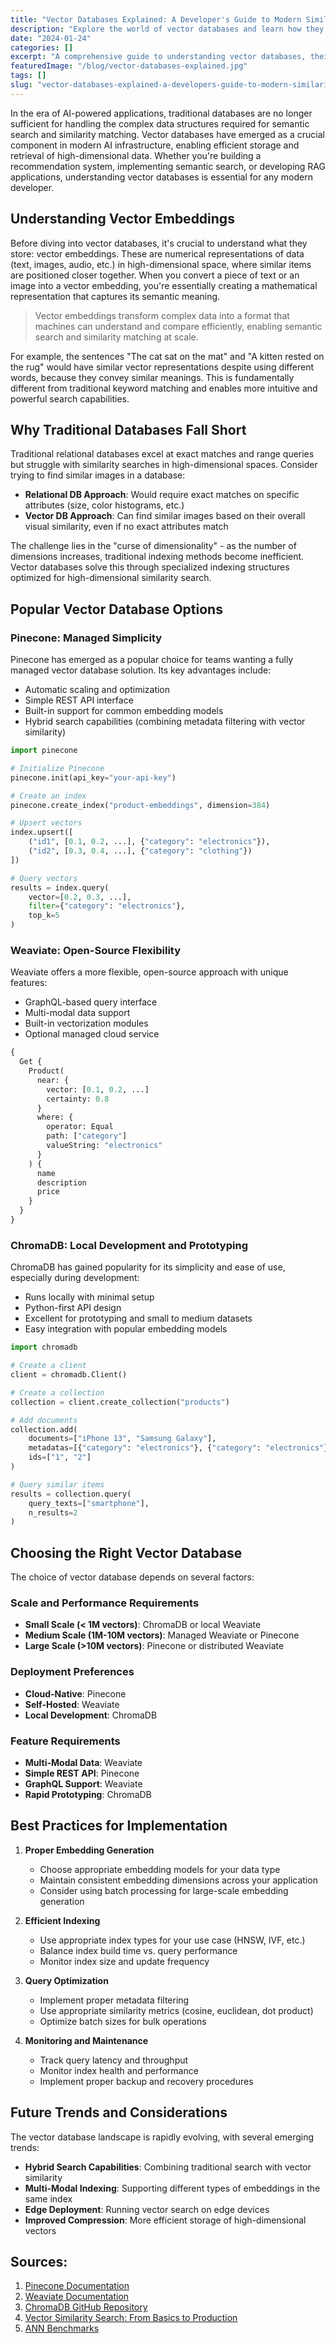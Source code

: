 ```yaml
---
title: "Vector Databases Explained: A Developer's Guide to Modern Similarity Search"
description: "Explore the world of vector databases and learn how they power modern AI applications. From Pinecone to Weaviate and ChromaDB, discover how to choose and implement the right vector database for your projects."
date: "2024-01-24"
categories: []
excerpt: "A comprehensive guide to understanding vector databases, their role in AI applications, and how to choose between popular options like Pinecone, Weaviate, and ChromaDB for your specific use case."
featuredImage: "/blog/vector-databases-explained.jpg"
tags: []
slug: "vector-databases-explained-a-developers-guide-to-modern-similarity-search"
---
```


In the era of AI-powered applications, traditional databases are no longer sufficient for handling the complex data structures required for semantic search and similarity matching. Vector databases have emerged as a crucial component in modern AI infrastructure, enabling efficient storage and retrieval of high-dimensional data. Whether you're building a recommendation system, implementing semantic search, or developing RAG applications, understanding vector databases is essential for any modern developer.

## Understanding Vector Embeddings

Before diving into vector databases, it's crucial to understand what they store: vector embeddings. These are numerical representations of data (text, images, audio, etc.) in high-dimensional space, where similar items are positioned closer together. When you convert a piece of text or an image into a vector embedding, you're essentially creating a mathematical representation that captures its semantic meaning.

> Vector embeddings transform complex data into a format that machines can understand and compare efficiently, enabling semantic search and similarity matching at scale.

For example, the sentences "The cat sat on the mat" and "A kitten rested on the rug" would have similar vector representations despite using different words, because they convey similar meanings. This is fundamentally different from traditional keyword matching and enables more intuitive and powerful search capabilities.

## Why Traditional Databases Fall Short

Traditional relational databases excel at exact matches and range queries but struggle with similarity searches in high-dimensional spaces. Consider trying to find similar images in a database:

- **Relational DB Approach**: Would require exact matches on specific attributes (size, color histograms, etc.)
- **Vector DB Approach**: Can find similar images based on their overall visual similarity, even if no exact attributes match

The challenge lies in the "curse of dimensionality" - as the number of dimensions increases, traditional indexing methods become inefficient. Vector databases solve this through specialized indexing structures optimized for high-dimensional similarity search.

## Popular Vector Database Options

### Pinecone: Managed Simplicity

Pinecone has emerged as a popular choice for teams wanting a fully managed vector database solution. Its key advantages include:

- Automatic scaling and optimization
- Simple REST API interface
- Built-in support for common embedding models
- Hybrid search capabilities (combining metadata filtering with vector similarity)

```python
import pinecone

# Initialize Pinecone
pinecone.init(api_key="your-api-key")

# Create an index
pinecone.create_index("product-embeddings", dimension=384)

# Upsert vectors
index.upsert([
    ("id1", [0.1, 0.2, ...], {"category": "electronics"}),
    ("id2", [0.3, 0.4, ...], {"category": "clothing"})
])

# Query vectors
results = index.query(
    vector=[0.2, 0.3, ...],
    filter={"category": "electronics"},
    top_k=5
)
```

### Weaviate: Open-Source Flexibility

Weaviate offers a more flexible, open-source approach with unique features:

- GraphQL-based query interface
- Multi-modal data support
- Built-in vectorization modules
- Optional managed cloud service

```graphql
{
  Get {
    Product(
      near: {
        vector: [0.1, 0.2, ...]
        certainty: 0.8
      }
      where: {
        operator: Equal
        path: ["category"]
        valueString: "electronics"
      }
    ) {
      name
      description
      price
    }
  }
}
```

### ChromaDB: Local Development and Prototyping

ChromaDB has gained popularity for its simplicity and ease of use, especially during development:

- Runs locally with minimal setup
- Python-first API design
- Excellent for prototyping and small to medium datasets
- Easy integration with popular embedding models

```python
import chromadb

# Create a client
client = chromadb.Client()

# Create a collection
collection = client.create_collection("products")

# Add documents
collection.add(
    documents=["iPhone 13", "Samsung Galaxy"],
    metadatas=[{"category": "electronics"}, {"category": "electronics"}],
    ids=["1", "2"]
)

# Query similar items
results = collection.query(
    query_texts=["smartphone"],
    n_results=2
)
```

## Choosing the Right Vector Database

The choice of vector database depends on several factors:

### Scale and Performance Requirements

- **Small Scale (< 1M vectors)**: ChromaDB or local Weaviate
- **Medium Scale (1M-10M vectors)**: Managed Weaviate or Pinecone
- **Large Scale (>10M vectors)**: Pinecone or distributed Weaviate

### Deployment Preferences

- **Cloud-Native**: Pinecone
- **Self-Hosted**: Weaviate
- **Local Development**: ChromaDB

### Feature Requirements

- **Multi-Modal Data**: Weaviate
- **Simple REST API**: Pinecone
- **GraphQL Support**: Weaviate
- **Rapid Prototyping**: ChromaDB

## Best Practices for Implementation

1. **Proper Embedding Generation**

   - Choose appropriate embedding models for your data type
   - Maintain consistent embedding dimensions across your application
   - Consider using batch processing for large-scale embedding generation

2. **Efficient Indexing**

   - Use appropriate index types for your use case (HNSW, IVF, etc.)
   - Balance index build time vs. query performance
   - Monitor index size and update frequency

3. **Query Optimization**

   - Implement proper metadata filtering
   - Use appropriate similarity metrics (cosine, euclidean, dot product)
   - Optimize batch sizes for bulk operations

4. **Monitoring and Maintenance**
   - Track query latency and throughput
   - Monitor index health and performance
   - Implement proper backup and recovery procedures

## Future Trends and Considerations

The vector database landscape is rapidly evolving, with several emerging trends:

- **Hybrid Search Capabilities**: Combining traditional search with vector similarity
- **Multi-Modal Indexing**: Supporting different types of embeddings in the same index
- **Edge Deployment**: Running vector search on edge devices
- **Improved Compression**: More efficient storage of high-dimensional vectors

## Sources:

1. [Pinecone Documentation](https://docs.pinecone.io/)
2. [Weaviate Documentation](https://weaviate.io/developers/weaviate)
3. [ChromaDB GitHub Repository](https://github.com/chroma-core/chroma)
4. [Vector Similarity Search: From Basics to Production](https://arxiv.org/abs/2307.11926)
5. [ANN Benchmarks](http://ann-benchmarks.com/)
